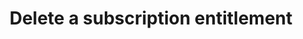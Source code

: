 ---
openapi: "DELETE /subscriptions/{external_id}/entitlements/{feature_code}"
authMethod: "bearer"
title: "Delete a subscription entitlement"
---